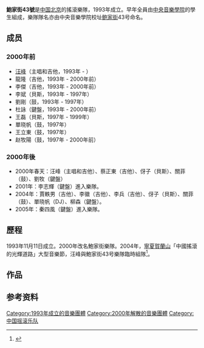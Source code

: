 {{disputed|time=2018-09-30T05:30:08+00:00}}
{{refimprove|time=2018-09-30T05:30:08+00:00}}
{{about||实际使用该地址的院校|中央音乐学院}}
'''鮑家街43號'''是[[中国|中国]][[北京|北京]]的搖滾樂隊，1993年成立。早年全員由[[中央音樂學院|中央音樂學院]]的學生組成，樂隊隊名亦由中央音樂學院校址[[鲍家街|鲍家街]]43号命名。

== 成员 ==

=== 2000年前 ===

*[[汪峰|汪峰]]（主唱和吉他，1993年 - ）
*龍隆（吉他，1993年 - 2000年前）
*李傑（吉他，1993年 - 2000年前）
*李斌（貝斯，1993年 - 1997年）
*劉剛（鼓，1993年 - 1997年）
*杜詠（鍵盤，1993年 - 2000年前）
*王磊（貝斯，1997年 - 1999年）
*單晓帆（鼓，1997年）
*王立東（鼓，1997年）
*赵牧陽（鼓，1997年 - 2000年前）

=== 2000年後 ===

*2000年春天：汪峰（主唱和吉他）、蔡正東（吉他）、伢子（貝斯）、關菲（鼓）、劉牧（鍵盤）
*2001年：李志輝（鍵盤）進入樂隊。
*2004年：賈軼男（吉他）、李徽（吉他）、李兵（吉他）、伢子（貝斯）、關菲（鼓）、單晓帆（DJ）、柳森（鍵盤）。
*2005年：秦四風（鍵盤）進入樂隊。

== 歷程 ==
1993年11月11日成立。2000年改名鮑家街樂隊。2004年，[[寧夏|寧夏]][[賀蘭山|賀蘭山]]「中國搖滾的光輝道路」大型音樂節，汪峰與鮑家街43号樂隊臨時組隊<ref>{{Cite web|url=http://www.people.com.cn/BIG5/wenhua/22219/2693087.html|title="中國搖滾的光輝道路"大型搖滾音樂節拉開序幕--文化--人民網|accessdate=2018-09-30|work=www.people.com.cn|archive-date=2018-09-30|archive-url=https://web.archive.org/web/20180930154425/http://www.people.com.cn/BIG5/wenhua/22219/2693087.html|dead-url=no}}</ref>。

== 作品 ==
{{Tracklist
| collapsed       =
| headline        = 鮑家街43號（1997-6-1）
| all_lyrics      = 
| total_length    =
| music_credits   = 
| title1          = 我真的需要
| music1          = 
| length1         =
| title2          = 小鳥
| music2          = 
| length2         = 
| title3          = 李建國
| music3          = 
| length3         = 
| title4          = 我們該做什麽
| music4          = 
| length4         = 
| title5          = 夜裡
| music5          = 
| length5         = 
| title6          = 沒有人要我
| music6          = 
| length6         = 
| title7          = 追夢
| music7          = 
| length7         = 
| title8          = 點亮火焰
| music8          = 
| length8         = 
| title9          = 我希望
| music9          = 
| length9         = 
| title10         = 晚安北京
| music10         = 
| length10        =
}}

{{Tracklist
| collapsed       =
| headline        = 風暴來臨（1998-12-1）
| all_lyrics      = 
| total_length    =
| music_credits   = 
| title1          = 遊戲
| music1          = 
| length1         =
| title2          = 我應該真實的生活還是去幻想
| music2          = 
| length2         = 
| title3          = 錯誤
| music3          = 
| length3         = 
| title4          = 瓦解
| music4          = 
| length4         = 
| title5          = 風暴來臨
| music5          = 
| length5         = 
| title6          = 街道
| music6          = 
| length6         = 
| title7          = 我會在這等你
| music7          = 
| length7         = 
| title8          = 失敗者
| music8          = 
| length8         = 
| title9          = 你有沒有聽見我在哭泣
| music9          = 
| length9         = 
| title10         = O 女士
| music10         = 
| length10        =
| title11         = 明天
| music11         = 
| length11        = 
| title12         = 離開我
| music12         =
| length12        = 
| title13         =憂郁的眼睛
| music13         = 
| length13        =
}}

== 参考资料 ==
{{reflist}}

{{wikiquote|鲍家街43号乐队}}

[[Category:1993年成立的音樂團體|Category:1993年成立的音樂團體]]
[[Category:2000年解散的音樂團體|Category:2000年解散的音樂團體]]
[[Category:中国摇滚乐队|Category:中国摇滚乐队]]